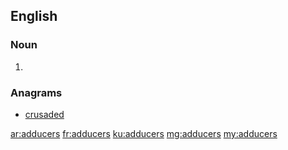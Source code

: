 ==English==

===Noun===
{{head|en|noun plural form}}

# {{plural of|adducer|lang=en}}

===Anagrams===
* [[crusaded#English|crusaded]]

[[ar:adducers]]
[[fr:adducers]]
[[ku:adducers]]
[[mg:adducers]]
[[my:adducers]]